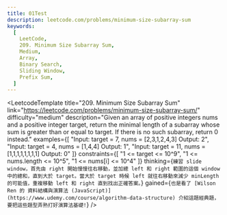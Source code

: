 ```yaml
---
title: 01Test
description: leetcode.com/problems/minimum-size-subarray-sum
keywords:
  [
    LeetCode,
    209. Minimum Size Subarray Sum,
    Medium,
    Array,
    Binary Search,
    Sliding Window,
    Prefix Sum,
  ]
---
```




<LeetcodeTemplate
  title="209. Minimum Size Subarray Sum"
  link="https://leetcode.com/problems/minimum-size-subarray-sum/"
  difficulty="medium"
  description="Given an array of positive integers nums and a positive integer target, return the minimal length of a subarray whose sum is greater than or equal to target. If there is no such subarray, return 0 instead."
  examples={[
    "Input: target = 7, nums = [2,3,1,2,4,3] Output: 2",
    "Input: target = 4, nums = [1,4,4] Output: 1",
    "Input: target = 11, nums = [1,1,1,1,1,1,1,1] Output: 0"
  ]}
  constraints={[
    "1 <= target <= 10^9",
    "1 <= nums.length <= 10^5",
    "1 <= nums[i] <= 10^4"
  ]}
  thinking={`練習 slide window，首先由 right 開始慢慢往右移動，並加總 left 和 right 範圍的這個 window 中的總和，直到大於 target。當大於 target 時候 left 就往右移動來減少 minLength 的可能值，重複移動 left 和 right 直到找出正確答案。`}
  gained={`也是看了 [Wilson Ren 的 資料結構與演算法 (JavaScript)](https://www.udemy.com/course/algorithm-data-structure) 介紹這題經典題，要把這些題型弄熟打好演算法基礎!`}
/>

